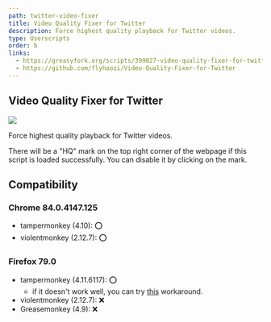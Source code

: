 ```yaml
---
path: twitter-video-fixer
title: Video Quality Fixer for Twitter
description: Force highest quality playback for Twitter videos.
type: Userscripts
order: b
links:
  - https://greasyfork.org/scripts/399827-video-quality-fixer-for-twitter
  - https://github.com/flyhaozi/Video-Quality-Fixer-for-Twitter
---
```

## Video Quality Fixer for Twitter
[![](https://img.shields.io/github/stars/flyhaozi/Video-Quality-Fixer-for-Twitter?style=social)](https://github.com/flyhaozi/Video-Quality-Fixer-for-Twitter)

Force highest quality playback for Twitter videos.

There will be a "HQ" mark on the top right corner of the webpage if this script is loaded successfully. You can disable it by clicking on the mark.

## Compatibility
### Chrome 84.0.4147.125
- tampermonkey (4.10): ⭕
- violentmonkey (2.12.7): ⭕

### Firefox 79.0
- tampermonkey (4.11.6117): ⭕
  - if it doesn't work well, you can try [this](https://github.com/Tampermonkey/tampermonkey/issues/952#issuecomment-638373937) workaround.
- violentmonkey (2.12.7): ❌
- Greasemonkey (4.9): ❌